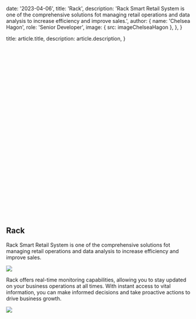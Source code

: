 
  date: '2023-04-06',
  title: 'Rack',
  description:
    'Rack Smart Retail System is one of the comprehensive solutions fot managing retail operations and data analysis to increase efficiency and improve sales.',
  author: {
    name: 'Chelsea Hagon',
    role: 'Senior Developer',
    image: { src: imageChelseaHagon },
  },
}

  title: article.title,
  description: article.description,
}

<br />
<br />
<br />
<br />
<br />
<br />
<br />
<br />
<br />
<br />
<br />
<br />
<br />
<br />
<br />
<br />
<br />
<br />
<br />
<br />
<br />
<br />
<br />
<br />
<br />
<br />
<br />

## Rack

Rack Smart Retail System is one of the comprehensive solutions fot managing
retail operations and data analysis to increase efficiency and improve sales.

![](./pilot.jpg)

Rack offers real-time monitoring capabilities, allowing you to stay updated on your business operations
at all times. With instant access to vital information, you can make informed decisions and take proactive actions to drive business growth.

![](./server.jpg)
